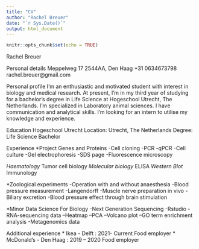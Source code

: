 ```yaml
---
title: "CV"
author: "Rachel Breuer"
date: "`r Sys.Date()`"
output: html_document
---
```


```r
knitr::opts_chunk$set(echo = TRUE)
```
Rachel Breuer	
		
Personal details
Meppelweg 17
2544AA, Den Haag
+31 0634673798
rachel.breuer@gmail.com
	
Personal profile
I’m an enthusiastic and motivated student with interest in biology and medical research. At present, I'm in my third year of studying for a bachelor's degree in Life Science at Hogeschool Utrecht, The Netherlands. I'm specialized in Laboratory animal sciences. I have communication and analytical skills. I'm looking for an intern to utilise my knowledge and experience.

Education
Hogeschool Utrecht
Location: Utrecht, The Netherlands
Degree: Life Science Bachelor	

Experience 
*Project Genes and Proteins
-Cell cloning
-PCR
-qPCR
-Cell culture
-Gel electrophoresis
-SDS page
-Fluorescence microscopy

*Haematology
*Tumor cell biology
*Molecular biology
*ELISA
*Western Blot
*Immunology

*Zoological experiments
-Operation with and without anaesthesia
-Blood pressure measurement 
-Langendorff 
-Muscle nerve preparation in vivo
-Biliary excretion
-Blood pressure effect through brain stimulation
	
*Minor Data Science For Biology
-Next Generation Sequencing
-Rstudio
-RNA-sequencing data 
--Heatmap
--PCA
--Volcano plot
--GO term enrichment analysis 
-Metagenomics data

Additional experience
* Ikea - Delft : 2021- Current 
Food employer 
* McDonald’s - Den Haag : 2019 – 2020
Food employer

